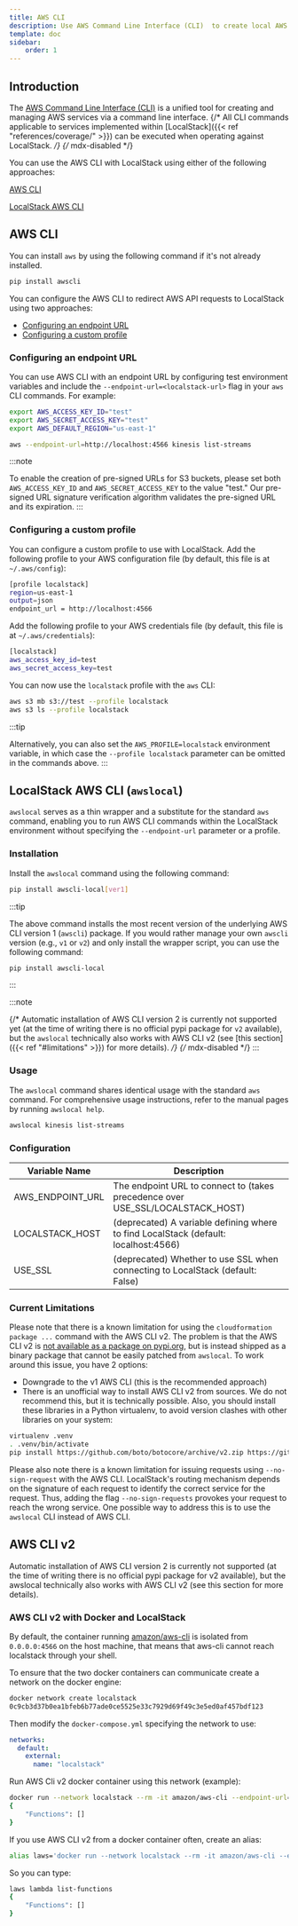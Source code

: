 ```yaml
---
title: AWS CLI
description: Use AWS Command Line Interface (CLI)  to create local AWS resources with LocalStack.
template: doc
sidebar:
    order: 1
---
```


## Introduction

The [AWS Command Line Interface (CLI)](https://aws.amazon.com/cli/) is a unified tool for creating and managing AWS services via a command line interface.
{/* All CLI commands applicable to services implemented within [LocalStack]({{< ref "references/coverage/" >}}) can be executed when operating against LocalStack. */} {/* mdx-disabled */}

You can use the AWS CLI with LocalStack using either of the following approaches:

[AWS CLI](#aws-cli)

[LocalStack AWS CLI](#localstack-aws-cli-awslocal)

## AWS CLI

You can install `aws` by using the following command if it's not already installed.

```bash
pip install awscli
```

You can configure the AWS CLI to redirect AWS API requests to LocalStack using two approaches:

* [Configuring an endpoint URL](#configuring-an-endpoint-url)
* [Configuring a custom profile](#configuring-a-custom-profile)

### Configuring an endpoint URL

You can use AWS CLI with an endpoint URL by configuring test environment variables and include the `--endpoint-url=<localstack-url>` flag in your `aws` CLI commands.
For example:

```bash
export AWS_ACCESS_KEY_ID="test"
export AWS_SECRET_ACCESS_KEY="test"
export AWS_DEFAULT_REGION="us-east-1"

aws --endpoint-url=http://localhost:4566 kinesis list-streams
```

:::note

To enable the creation of pre-signed URLs for S3 buckets, please set both `AWS_ACCESS_KEY_ID` and `AWS_SECRET_ACCESS_KEY` to the value "test." Our pre-signed URL signature verification algorithm validates the pre-signed URL and its expiration.
:::

### Configuring a custom profile

You can configure a custom profile to use with LocalStack.
Add the following profile to your AWS configuration file (by default, this file is at `~/.aws/config`):

```bash
[profile localstack]
region=us-east-1
output=json
endpoint_url = http://localhost:4566
```

Add the following profile to your AWS credentials file (by default, this file is at `~/.aws/credentials`):

```bash
[localstack]
aws_access_key_id=test
aws_secret_access_key=test
```

You can now use the `localstack` profile with the `aws` CLI:

```bash
aws s3 mb s3://test --profile localstack
aws s3 ls --profile localstack
```

:::tip

Alternatively, you can also set the `AWS_PROFILE=localstack` environment variable, in which case the `--profile localstack` parameter can be omitted in the commands above.
:::

## LocalStack AWS CLI (`awslocal`)

`awslocal` serves as a thin wrapper and a substitute for the standard `aws` command, enabling you to run AWS CLI commands within the LocalStack environment without specifying the `--endpoint-url` parameter or a profile.

### Installation

Install the `awslocal` command using the following command:

```bash
pip install awscli-local[ver1]
```

:::tip

The above command installs the most recent version of the underlying AWS CLI version 1 (`awscli`) package.
If you would rather manage your own `awscli` version (e.g., `v1` or `v2`) and only install the wrapper script, you can use the following command:

```bash
pip install awscli-local
```
:::

:::note

{/* Automatic installation of AWS CLI version 2 is currently not supported yet (at the time of writing there is no official pypi package for `v2` available), but the `awslocal` technically also works with AWS CLI v2 (see [this section]({{< ref "#limitations" >}}) for more details). */} {/* mdx-disabled */}
:::

### Usage

The `awslocal` command shares identical usage with the standard `aws` command.
For comprehensive usage instructions, refer to the manual pages by running `awslocal help`.

```bash
awslocal kinesis list-streams
```

### Configuration

| Variable Name       | Description                                      |
|---------------------|--------------------------------------------------|
| AWS_ENDPOINT_URL    | The endpoint URL to connect to (takes precedence over USE_SSL/LOCALSTACK_HOST) |
| LOCALSTACK_HOST    | (deprecated) A variable defining where to find LocalStack (default: localhost:4566) |
| USE_SSL             | (deprecated) Whether to use SSL when connecting to LocalStack (default: False) |

### Current Limitations

Please note that there is a known limitation for using the `cloudformation package ...` command with the AWS CLI v2.
The problem is that the AWS CLI v2 is [not available as a package on pypi.org](https://github.com/aws/aws-cli/issues/4947), but is instead shipped as a binary package that cannot be easily patched from `awslocal`.
To work around this issue, you have 2 options:
* Downgrade to the v1 AWS CLI (this is the recommended approach)
* There is an unofficial way to install AWS CLI v2 from sources.
  We do not recommend this, but it is technically possible.
  Also, you should install these libraries in a Python virtualenv, to avoid version clashes with other libraries on your system:

```bash
virtualenv .venv
. .venv/bin/activate
pip install https://github.com/boto/botocore/archive/v2.zip https://github.com/aws/aws-cli/archive/v2.zip
```

Please also note there is a known limitation for issuing requests using
`--no-sign-request` with the AWS CLI.
LocalStack's routing mechanism depends on
the signature of each request to identify the correct service for the request.
Thus, adding the flag `--no-sign-requests` provokes your request to reach the
wrong service.
One possible way to address this is to use the `awslocal` CLI
instead of AWS CLI.

## AWS CLI v2

Automatic installation of AWS CLI version 2 is currently not supported (at the time of writing there is no official pypi package for v2 available), but the awslocal technically also works with AWS CLI v2 (see this section for more details).

### AWS CLI v2 with Docker and LocalStack

By default, the container running [amazon/aws-cli](https://docs.aws.amazon.com/cli/latest/userguide/install-cliv2-docker.html) is isolated from `0.0.0.0:4566` on the host machine, that means that aws-cli cannot reach localstack through your shell.

To ensure that the two docker containers can communicate create a network on the docker engine:

```bash
docker network create localstack
0c9cb3d37b0ea1bfeb6b77ade0ce5525e33c7929d69f49c3e5ed0af457bdf123
```

Then modify the `docker-compose.yml` specifying the network to use:

```yaml
networks:
  default:
    external:
      name: "localstack"
```

Run AWS Cli v2 docker container using this network (example):

```bash
docker run --network localstack --rm -it amazon/aws-cli --endpoint-url=http://localstack:4566 lambda list-functions
{
    "Functions": []
}
```

If you use AWS CLI v2 from a docker container often, create an alias:

```bash
alias laws='docker run --network localstack --rm -it amazon/aws-cli --endpoint-url=http://localstack:4566'
```

So you can type:

```bash
laws lambda list-functions
{
    "Functions": []
}
```
